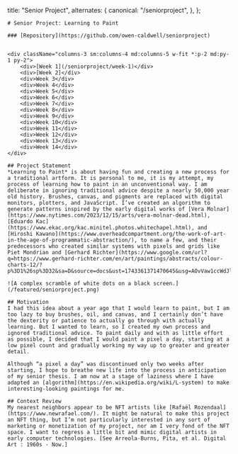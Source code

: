  title: "Senior Project",
  alternates: {
    canonical: "/seniorproject",
  },
};

<div className="max-w-2xl prose">

    # Senior Project: Learning to Paint

    ### [Repository](https://github.com/owen-caldwell/seniorproject)


    <div className="columns-3 sm:columns-4 md:columns-5 w-fit *:p-2 md:py-1 py-2">
        <div>[Week 1](/seniorproject/week-1)</div>
        <div>[Week 2]</div>
        <div>Week 3</div>
        <div>Week 4</div>
        <div>Week 5</div>
        <div>Week 6</div>
        <div>Week 7</div>
        <div>Week 8</div>
        <div>Week 9</div>
        <div>Week 10</div>
        <div>Week 11</div>
        <div>Week 12</div>
        <div>Week 13</div>
        <div>Week 14</div>
    </div>

    ## Project Statement
    *Learning to Paint* is about having fun and creating a new process for a traditional artform. It is personal to me, it is my attempt, my process of learning how to paint in an unconventional way. I am deliberate in ignoring traditional advice despite a nearly 50,000 year old history. Brushes, canvas, and pigments are replaced with digital monitors, plotters, and JavaScript. I’ve created an algorithm to generate patterns inspired by the early digital works of [Vera Molnar](https://www.nytimes.com/2023/12/15/arts/vera-molnar-dead.html), [Eduardo Kac](https://www.ekac.org/kac.minitel.photos.whitechapel.html), and [Hiroshi Kawano](https://www.overheadcompartment.org/the-work-of-art-in-the-age-of-programmatic-abstraction/), to name a few, and their predecessors who created similar systems with pixels and grids like Piet Mondrian and [Gerhard Richter](https://www.google.com/url?q=https://www.gerhard-richter.com/en/art/paintings/abstracts/colour-charts-12/?p%3D1%26sp%3D32&sa=D&source=docs&ust=1743361371470645&usg=AOvVaw1ccWdJlVfrUKH4SQwWPTmz).

    ![A complex scramble of white dots on a black screen.](/featured/seniorproject.png)

    ## Motivation
    I had this idea about a year ago that I would learn to paint, but I am too lazy to buy brushes, oil, and canvas, and I certainly don’t have the dexterity or patience to actually go through with actually learning. But I wanted to learn, so I created my own process and ignored traditional advice. To paint daily and with as little effort as possible, I decided that I would paint a pixel a day, starting at a low pixel count and gradually working my way up to greater and greater detail.

    Although “a pixel a day” was discontinued only two weeks after starting, I hope to breathe new life into the process in anticipation of my senior thesis. I am now at a stage of laziness where I have adapted an [algorithm](https://en.wikipedia.org/wiki/L-system) to make interesting-looking paintings for me.

    ## Context Review
    My nearest neighbors appear to be NFT artists like [Rafaël Rozendaal](https://www.newrafael.com/). It might be natural to make this project an NFT thing, but I’m not particularly interested in any sort of marketing or monetization of my project, nor am I very fond of the NFT space. I want to regress a little bit and mimic digital artists in early computer technologies. [See Arreola-Burns, Pita, et al. Digital Art : 1960s - Now.]

</div>
